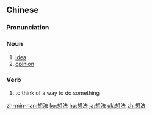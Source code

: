 ==Chinese==
{{zh-forms}}

===Pronunciation===
{{zh-pron
|m=xiǎngfǎ
|c=soeng2 faat3
|h=pfs=sióng-fap
|mn=qz:siǔⁿ-hoat/tw,xm:siūⁿ-hoat/zz:siōⁿ-hoat
|cat=n,v
}}

===Noun===
{{zh-noun}}

# [[idea]]
# [[opinion]]

===Verb===
{{zh-verb}}

# to think of a way to do something

[[zh-min-nan:想法]]
[[ko:想法]]
[[hu:想法]]
[[ja:想法]]
[[uk:想法]]
[[zh:想法]]